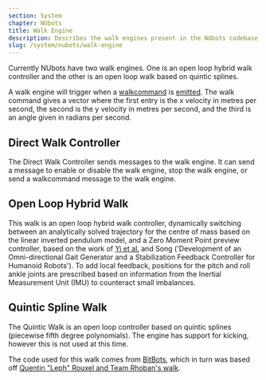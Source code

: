 ```yaml
---
section: System
chapter: NUbots
title: Walk Engine
description: Describes the walk engines present in the NUbots codebase.
slug: /system/nubots/walk-engine
---
```


Currently NUbots have two walk engines. One is an open loop hybrid walk controller and the other is an open loop walk based on quintic splines.

A walk engine will trigger when a [walkcommand](https://github.com/NUbots/NUbots/blob/master/shared/message/motion/WalkCommand.proto) is [emitted](/system/nubots/nuclear). The walk command gives a vector where the first entry is the x velocity in metres per second, the second is the y velocity in metres per second, and the third is an angle given in radians per second.

## Direct Walk Controller

The Direct Walk Controller sends messages to the walk engine. It can send a message to enable or disable the walk engine, stop the walk engine, or send a walkcommand message to the walk engine. 

## Open Loop Hybrid Walk

This walk is an open loop hybrid walk controller, dynamically switching between an analytically solved trajectory for the centre of mass based on the linear inverted pendulum model, and a Zero Moment Point preview controller, based on the work of [Yi et al.](https://doi.org/10.1109/HUMANOIDS.2013.7029960) and Song ('Development of an Omni-directional Gait Generator and a Stabilization Feedback Controller for Humanoid Robots'). To add local feedback, positions for the pitch and roll ankle joints are prescribed based on information from the Inertial Measurement Unit (IMU) to counteract small imbalances. 

## Quintic Spline Walk

The Quintic Walk is an open loop controller based on quintic splines (piecewise fifth degree polynomials). The engine has support for kicking, however this is not used at this time. 

The code used for this walk comes from [BitBots](https://github.com/bit-bots/bitbots_motion/), which in turn was based off [Quentin "Leph" Rouxel and Team Rhoban's walk](https://github.com/Rhoban/model/).